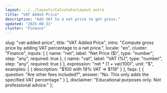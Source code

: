 ```yaml
---
layout: ../../layouts/CalculatorLayout.astro
title: "VAT Added Price"
description: "Add VAT to a net price to get gross."
updated: "2025-08-31"
cluster: "Finance"
---
```



  slug: "vat-added-price",
  title: "VAT Added Price",
  intro: "Compute gross price by adding VAT percentage to a net price.",
  locale: "en",
  cluster: "Finance",
  inputs: [
    { name: "net", label: "Net Price ($)", type: "number", step: "any", required: true },
    { name: "vat", label: "VAT (%)", type: "number", step: "any", required: true }
  ],
  expression: "net * (1 + vat/100)",
  unit: "$",
  examples: [
    { description: "$100 with 19% VAT ⇒ $119" }
  ],
  faqs: [
    { question: "Are other fees included?", answer: "No. This only adds the specified VAT percentage." }
  ],
  disclaimer: "Educational purposes only. Not professional advice."
};

<Calculator schema={schema} />
